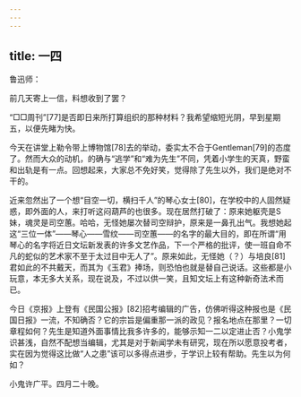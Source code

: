 ```yaml
---
---
---
```

title: 一四
---




鲁迅师：

前几天寄上一信，料想收到了罢？

“□□周刊”[77]是否即日来所打算组织的那种材料？我希望缩短光阴，早到星期五，以便先睹为快。

今天在讲堂上勒令带上博物馆[78]去的举动，委实太不合于Gentleman[79]的态度了。然而大众的动机，的确与“逃学”和“难为先生”不同，凭着小学生的天真，野蛮和出轨是有一点。回想起来，大家总不免好笑，觉得除了先生以外，我们是绝对不干的。

近来忽然出了一个想“目空一切，横扫千人”的琴心女士[80]，在学校中的人固然疑惑，即外面的人，来打听这闷葫芦的也很多。现在居然打破了：原来她躯壳是S妹，魂灵是司空蕙。哈哈，无怪她屡次替司空辩护，原来是一鼻孔出气。我想她起这“三位一体”——琴心——雪纹——司空蕙——的名字的最大目的，即在所谓“用琴心的名字将近日文坛新发表的许多文艺作品，下一个严格的批评，使一班自命不凡的蛇似的艺术家不至于太过目中无人了”。原来如此，无怪她（？）与培良[81]君如此的不共戴天，而其为《玉君》捧场，则恐怕也就是替自己说话。这些都是小玩意，本无多大关系，现在说及，不过以供一笑，且知文坛上有这种新奇法术而已。

今日《京报》上登有《民国公报》[82]招考编辑的广告，仿佛听得这种报也是《民国日报》一流，不知确否？它的宗旨是偏重那一派的政见？报名地点在那里？一切章程如何？先生是知道外面事情比我多许多的，能够示知一二以定进止否？小鬼学识甚浅，自然不配想当编辑，尤其是对于新闻学未有研究，现在所以愿意投考者，实在因为觉得这比做“人之患”该可以多得点进步，于学识上较有帮助。先生以为何如？

小鬼许广平。四月二十晚。
